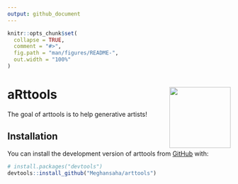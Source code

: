 ```yaml
---
output: github_document
---
```


<!-- README.md is generated from README.Rmd. Please edit that file -->

```r
knitr::opts_chunk$set(
  collapse = TRUE,
  comment = "#>",
  fig.path = "man/figures/README-",
  out.width = "100%"
)
```

# aRttools <img src="man/figures/logo.png" align="right" height="138"/>

<!-- badges: start -->
<!-- badges: end -->

The goal of arttools is to help generative artists!

## Installation

You can install the development version of arttools from [GitHub](https://github.com/) with:

``` r
# install.packages("devtools")
devtools::install_github("Meghansaha/arttools")
```

